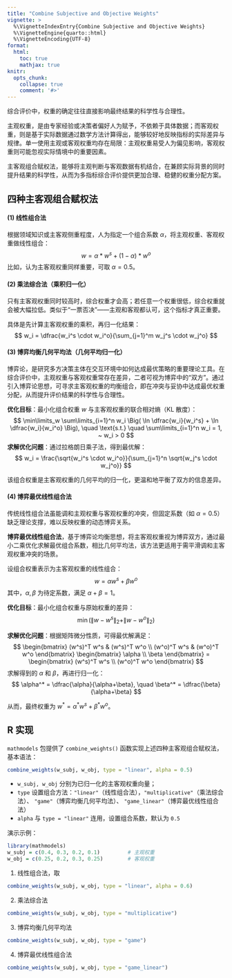```yaml
---
title: "Combine Subjective and Objective Weights"
vignette: >
  %\VignetteIndexEntry{Combine Subjective and Objective Weights}
  %\VignetteEngine{quarto::html}
  %\VignetteEncoding{UTF-8}
format:
  html:
    toc: true
    mathjax: true
knitr:
  opts_chunk:
    collapse: true
    comment: '#>'
---
```


综合评价中，权重的确定往往直接影响最终结果的科学性与合理性。

主观权重，是由专家经验或决策者偏好人为赋予，不依赖于具体数据；而客观权重，则是基于实际数据通过数学方法计算得出，能够较好地反映指标的实际差异与规律。单一使用主观或客观权重均存在局限：主观权重易受人为偏见影响，客观权重则可能忽视实际情境中的重要因素。

主客观组合赋权法，能够将主观判断与客观数据有机结合，在兼顾实际背景的同时提升结果的科学性，从而为多指标综合评价提供更加合理、稳健的权重分配方案。

## 四种主客观组合赋权法

#### (1) 线性组合法

根据领域知识或主客观侧重程度，人为指定一个组合系数 $\alpha$，将主观权重、客观权重做线性组合：
$$
w = \alpha * w^s + (1 - \alpha) * w^o
$$
比如，认为主客观权重同样重要，可取 $\alpha = 0.5$。

#### (2) 乘法综合法（乘积归一化）

只有主客观权重同时较高时，综合权重才会高；若任意一个权重很低，综合权重就会被大幅拉低。类似于“一票否决”——主观和客观都认可，这个指标才真正重要。

具体是先计算主客观权重的乘积，再归一化结果：
$$
w_i = \dfrac{w_i^s \cdot w_i^o}{\sum_{j=1}^m w_j^s \cdot w_j^o}
$$

#### (3) 博弈均衡几何平均法（几何平均归一化）

博弈论，是研究多方决策主体在交互环境中如何达成最优策略的重要理论工具。在综合评价中，主观权重与客观权重常存在差异，二者可视为博弈中的“双方”。通过引入博弈论思想，可寻求主客观权重的均衡组合，即在冲突与妥协中达成最优权重分配，从而提升评价结果的科学性与合理性。

**优化目标**：最小化组合权重 $w$ 与主客观权重的联合相对熵（KL 散度）：
$$
\min\limits_w \sum\limits_{i=1}^n w_i \Big( \ln \dfrac{w_i}{w_i^s} + \ln \dfrac{w_i}{w_i^o} \Big), \quad \text{s.t.} \quad \sum\limits_{i=1}^n w_i = 1, ~ w_i > 0
$$
**求解优化问题**：通过拉格朗日乘子法，得到最优解：
$$
w_i = \frac{\sqrt{w_i^s \cdot w_i^o}}{\sum_{j=1}^n \sqrt{w_j^s \cdot w_j^o}}
$$

该组合权重是主客观权重的几何平均的归一化，更温和地平衡了双方的信息差异。

#### (4) 博弈最优线性组合法

传统线性组合法虽能调和主观权重与客观权重的冲突，但固定系数（如 $\alpha = 0.5$）缺乏理论支撑，难以反映权重的动态博弈关系。  

**博弈最优线性组合法**，基于博弈论均衡思想，将主客观权重视为博弈双方，通过最小二乘优化求解最优组合系数，相比几何平均法，该方法更适用于需平滑调和主客观权重冲突的场景。 

设组合权重表示为主客观权重的线性组合：
$$
w = \alpha w^s + \beta w^o
$$
其中，$\alpha,\beta$ 为待定系数，满足 $\alpha + \beta = 1$。

**优化目标**：最小化组合权重与原始权重的差异：
$$
\min \big( \|w - w^s\|_2 + \|w - w^o\|_2 \big)
$$

**求解优化问题**：根据矩阵微分性质，可得最优解满足：
$$
\begin{bmatrix} (w^s)^T w^s & (w^s)^T w^o \\ (w^o)^T w^s & (w^o)^T w^o \end{bmatrix} \begin{bmatrix} \alpha \\ \beta \end{bmatrix} = \begin{bmatrix} (w^s)^T w^s \\ (w^o)^T w^o \end{bmatrix}
$$
求解得到的 $\alpha$ 和 $\beta$，再进行归一化：
$$
\alpha^* = \dfrac{\alpha}{\alpha+\beta}, \quad \beta^* = \dfrac{\beta}{\alpha+\beta}
$$

从而，最终权重为 $w^*=\alpha^*w^s+\beta^*w^o$。

## R 实现

`mathmodels` 包提供了 `combine_weights()` 函数实现上述四种主客观组合赋权法，基本语法：

```r
combine_weights(w_subj, w_obj, type = "linear", alpha = 0.5)
```

- `w_subj, w_obj` 分别为已归一化的主客观权重向量；
- `type` 设置组合方法：`"linear"`（线性组合法），`"multiplicative"`（乘法综合法）、 `"game"`（博弈均衡几何平均法）、 `"game_linear"`（博弈最优线性组合法）
- `alpha` 与 `type = "linear"` 连用，设置组合系数，默认为 `0.5`

演示示例：

```r
library(mathmodels)
w_subj = c(0.4, 0.3, 0.2, 0.1)         # 主观权重
w_obj = c(0.25, 0.2, 0.3, 0.25)        # 客观权重
```

(1) 线性组合法，取 

```r
combine_weights(w_subj, w_obj, type = "linear", alpha = 0.6)
```


(2) 乘法综合法

```r
combine_weights(w_subj, w_obj, type = "multiplicative")
```


(3) 博弈均衡几何平均法

```r
combine_weights(w_subj, w_obj, type = "game")
```


(4) 博弈最优线性组合法

```r
combine_weights(w_subj, w_obj, type = "game_linear")
```

